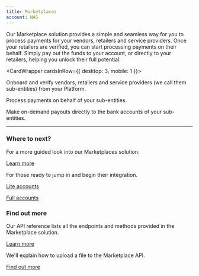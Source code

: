 ```yaml
---
title: Marketplaces
account: NAS
---
```


Our Marketplace solution provides a simple and seamless way for you to process payments for your vendors, retailers and service providers. Once your retailers are verified, you can start processing payments on their behalf. Simply pay out the funds to your account, or directly to your retailers, helping you unlock their full potential.

<CardWrapper cardsInRow={{ desktop: 3, mobile: 1 }}>
<Card variant="media" title="Onboard sub-entities" imgSrc="/NAS/Marketplaces/onboard-sub-entities.svg" href="/marketplaces/about-onboarding">

Onboard and verify vendors, retailers and service providers (we call them sub-entities) from your Platform.

</Card>
<Card variant="media" title="Accept a payment" imgSrc="/NAS/Marketplaces/accept-a-payment.svg" href="/marketplaces/accept-a-payment">

Process payments on behalf of your sub-entities.

</Card>
<Card variant="media" title="Make payouts" imgSrc="/NAS/Marketplaces/about-making-payouts.svg" href="/marketplaces/about-payouts">

Make on-demand payouts directly to the bank accounts of your sub-entities.

</Card>
</CardWrapper>

---

### Where to next?

<ContentPanel title="Understand your account structure" imgSrc="/NAS/Marketplaces/understand-your-account-structure.svg">

For a more guided look into our Marketplaces solution.

[Learn more](/marketplaces/account-structure)

</ContentPanel>
<ContentPanel title="Quick start" imgSrc="/NAS/Marketplaces/quick-start.svg">

For those ready to jump in and begin their integration.

[Lite accounts](/marketplaces/quick-start-lite)

[Full accounts](/marketplaces/quick-start-full)

</ContentPanel>

### Find out more

<ContentPanel title="Marketplace API reference" imgSrc="/NAS/Marketplaces/marketplaces-api.svg">

Our API reference lists all the endpoints and methods provided in the Marketplace solution.

[Learn more](https://api-reference.checkout.com/preview/crusoe/#tag/Marketplace)

</ContentPanel>
<ContentPanel title="Upload a file" imgSrc="/NAS/Marketplaces/onboard-sub-entities.svg">

We'll explain how to upload a file to the Marketplace API.

[Find out more](/marketplaces/about-onboarding/upload-a-file)

</ContentPanel>
